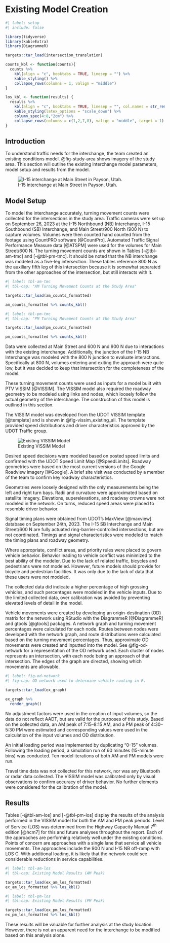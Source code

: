 # Existing Model Creation

```r
#| label: setup
#| include: false

library(tidyverse)
library(kableExtra)
library(DiagrammeR)

targets::tar_load(intersection_translation)

counts_kbl <- function(counts){
  counts %>% 
    kbl(align = "c", booktabs = TRUE, linesep = "") %>% 
    kable_styling() %>% 
    collapse_rows(columns = 1, valign = "middle")
}

los_kbl <- function(results) {
  results %>% 
    kbl(align = "c", booktabs = TRUE, linesep = "", col.names = str_remove(names(.), "_.*")) %>% 
    kable_styling(latex_options = "scale_down") %>%
    column_spec(4:8,"2cm") %>% 
    collapse_rows(columns = c(1,2,7,8), valign = "middle", target = 1)
}
```

## Introduction

To understand traffic needs for the interchange, the team created an existing conditions model.
@fig-study-area shows imagery of the study area.
This section will outline the existing interchange model parameters, model setup and results from the  model.


![I-15 interchange at Main Street in Payson, Utah.](figures/study_area.png){#fig-study-area}

## Model Setup

To model the interchange accurately, turning movement counts were collected for the intersections in the study area.
Traffic cameras were set up on September 26, 2023 at the I-15 Northbound (NB) Interchange, I-15 Southbound (SB) Interchange, and Main Street/900 North (900 N) to capture volumes.
Volumes were then counted hand counted from the footage using CountPRO software [@CountPro].
Automated Traffic Signal Performance Measure data [@ATSPM] were used for the volumes for Main Street/600 N. The turning movement counts are shown in Tables [-@tbl-am-tmc] and [-@tbl-pm-tmc].
It should be noted that the NB interchange was modeled as a five-leg intersection.
These tables reference 800 N as the auxiliary fifth leg of this intersection because it is somewhat separated from the other approaches of the intersection, but still interacts with it.

```r
#| label: tbl-am-tmc
#| tbl-cap: "AM Turning Movement Counts at the Study Area"

targets::tar_load(am_counts_formatted)

am_counts_formatted %>% counts_kbl()
```

```r
#| label: tbl-pm-tmc
#| tbl-cap: "PM Turning Movement Counts at the Study Area"

targets::tar_load(pm_counts_formatted)

pm_counts_formatted %>% counts_kbl()
```

Data were collected at Main Street and 600 N and 900 N due to interactions with the existing interchange.
Additionally, the junction of the I-15 NB Interchange was modeled with the 800 N junction to evaluate interactions.
Specifically at 800 N, volumes entering and exiting the approach were quite low, but it was decided to keep that intersection for the completeness of the model.

These turning movement counts were used as inputs for a model built with PTV VISSIM [@VISSIM].
The VISSIM model also required the roadway geometry to be modeled using links and nodes, which loosely follow the actual geometry of the interchange.
The construction of this model is outlined in this section.

The VISSIM model was developed from the UDOT VISSIM template [@template] and is shown in @fig-vissim_existing_all.
The template provided speed distributions and driver characteristics approved by the UDOT Traffic group.

![Existing VISSIM Model](figures/existing/everythinge.png){#fig-vissim_existing_all}

Desired speed decisions were modeled based on posted speed limits and confirmed with the UDOT Speed Limit Map [@SpeedLimits].
Roadway geometries were based on the most current versions of the Google Roadview imagery [@Google].
A brief site visit was conducted by a member of the team to confirm key roadway characteristics.

Geometries were loosely designed with the only measurements being the left and right turn bays.
Radii and curvature were approximated based on satellite imagery.
Elevations, superelevations, and roadway crowns were not modeled in the network.
On turns, reduced speed areas were placed to resemble driver behavior.

Signal timing plans were obtained from UDOT's MaxView [@maxview] database on September 24th, 2023.
The I-15 SB Interchange and Main Street/600 N are fully actuated ring-barrier-controlled intersections, but are not coordinated.
Timings and signal characteristics were modeled to match the timing plans and roadway geometry.

Where appropriate, conflict areas, and priority rules were placed to govern vehicle behavior.
Behavior leading to vehicle conflict was minimized to the best ability of the modeler.
Due to the lack of related traffic, bicycles and pedestrians were not modeled.
However, future models should provide for bicycle and pedestrian facilities.
It was only due to the lack of data that these users were not modeled.

The collected data did indicate a higher percentage of high grossing vehicles, and such percentages were modeled in the vehicle inputs.
Due to the limited collected data, over calibration was avoided by preventing elevated levels of detail in the model.

Vehicle movements were created by developing an origin-destination (OD) matrix for the network using RStudio with the DiagrammeR [@DiagrammeR] and gtools [@gtools] packages.
A network graph and turning movement percentages were calculated for each node.
Routes between nodes were developed with the network graph, and route distributions were calculated based on the turning movement percentages.
Thus, approximate OD movements were created and inputted into the model.
See @fig-od-network for a representation of the OD network used.
Each cluster of nodes represents an intersection, with each node being an approach of that intersection.
The edges of the graph are directed, showing which movements are allowable.

```r
#| label: fig-od-network
#| fig-cap: OD network used to determine vehicle routing in R.

targets::tar_load(ex_graph)

ex_graph %>% 
  render_graph()
```

No adjustment factors were used in the creation of input volumes, so the data do not reflect AADT, but are valid for the purposes of this study.
Based on the collected data, an AM peak of 7:15--8:15 AM, and a PM peak of 4:30--5:30 PM were estimated and corresponding values were used in the calculation of the input volumes and OD distribution.

An initial loading period was implemented by duplicating "0--15" volumes.
Following the loading period, a simulation run of 60 minutes (15-minute bins) was conducted.
Ten model iterations of both AM and PM models were run.

Travel time data was not collected for this network, nor was any Bluetooth or radar data collected.
The VISSIM model was calibrated only by visual observations to confirm accuracy of driver behavior.
No further elements were considered for the calibration of the model.

## Results

Tables [-@tbl-am-los] and [-@tbl-pm-los] display the results of the analysis performed in the VISSIM model for both the AM
and PM
peak periods.
Level of Service (LOS) was determined from the Highway Capacity Manual 7^th^ edition [@hcm7] for this and future analyses throughout the report.
Each of the approaches are performing relatively well under the existing conditions.
Points of concern are approaches with a single lane that service all vehicle movements.
The approaches include the 900 N and I-15 NB off-ramp with LOS C. With additional loading, it is likely that the network could see considerable reductions in service capabilities.

```r
#| label: tbl-am-los
#| tbl-cap: Existing Model Results (AM Peak)

targets::tar_load(ex_am_los_formatted)
ex_am_los_formatted %>% los_kbl()
```

```r
#| label: tbl-pm-los
#| tbl-cap: Existing Model Results (PM Peak)

targets::tar_load(ex_pm_los_formatted)
ex_pm_los_formatted %>% los_kbl()
```

These results will be valuable for further analysis at the study location.
However, there is not an apparent need for the interchange to be modified based on this analysis alone.
